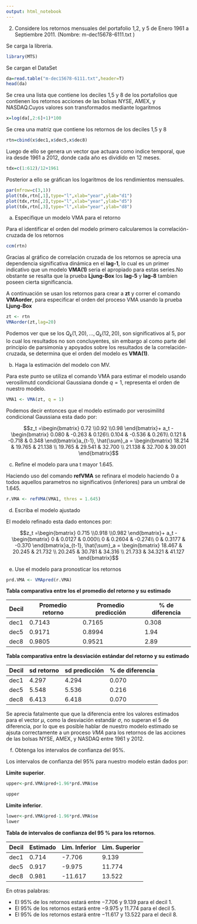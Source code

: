 ```yaml
---
output: html_notebook
---
```


2.	Considere los retornos mensuales del portafolio 1,2, y 5 de Enero 1961 a  Septiembre 2011. (Nombre: m-dec15678-6111.txt )

Se carga la libreria.
```r
library(MTS)
```


Se cargan el  DataSet
```r
da=read.table("m-dec15678-6111.txt",header=T)
head(da)
```

Se crea una lista que contiene los deciles 1,5 y 8 de los portafolios que 
contienen los retornos acciones de las bolsas NYSE, AMEX, y NASDAQ.Cuyos valores
son transformados mediante logaritmos
```r
x=log(da[,2:6]+1)*100

```

Se crea una matriz que contiene los retornos de los deciles 1,5 y 8

```r

rtn=cbind(x$dec1,x$dec5,x$dec8)
```

Luego de ello se genera un vector que actuara como indice temporal, 
que ira desde 1961 a 2012, donde cada año es dividido en 12 meses. 

```r
tdx=c(1:612)/12+1961
```

Posterior a ello se gráfican los logaritmos de los rendimientos mensuales.

```r

par(mfrow=c(3,1))
plot(tdx,rtn[,1],type="l",xlab="year",ylab="d1")
plot(tdx,rtn[,2],type="l",xlab="year",ylab="d5")
plot(tdx,rtn[,3],type="l",xlab="year",ylab="d8")

```
a) Especifique un modelo VMA para el retorno 

Para el identificar el orden del modelo primero calcularemos la correlación-cruzada de los retornos

```r
ccm(rtn)
```
Gracias al gráfico de correlación cruzada de los retornos se aprecia una dependencia significativa dinámica en el **lag-1**, lo cual es un primer indicativo que un modelo **VMA(1)** seria el apropiado para estas series.No obstante se resalta que la prueba **Ljung-Box** los **lag-5** y **lag-8** tambien poseen cierta significancia.


A continuación se usan los retornos para crear a **zt** y correr el comando **VMAorder**, para especificar el orden del proceso VMA usando la prueba **Ljung-Box**

```r
zt <- rtn
VMAorder(zt,lag=20)
```

Podemos ver que se los $Q_k(1,20),...,Q_k(12,20)$, son significativos al $5%$, por lo cual los resultados no son concluyentes, sin embargo al como parte del principio de parsimonia y apoyados sobre los resultados de la correlación-cruzada, se determina que el orden del modelo es **VMA(1)**.

b)  Haga la estimación del modelo con MV. 

Para este punto se utiliza el comando VMA para estimar el modelo usando
verosilimutd condicional Gaussiana donde $q=1$, representa el orden de nuestro modelo.

```r
VMA1 <- VMA(zt, q = 1)
```
Podemos decir entonces que el modelo estimado por verosimilitd condicional
Gaussiana esta dado por:

$$z_t =\begin{bmatrix}
0.72
\\0.92 
\\0.98
\end{bmatrix}+ a_t - \begin{bmatrix}
0.080  & -0.263   & 0.126\\ 
0.104  & -0.536   & 0.261\\ 
0.121  & -0.718  & 0.348
\end{bmatrix}a_{t-1}, \hat{\sum}_a = \begin{bmatrix}
18.214 & 19.765 & 21.138 \\ 
19.765 & 29.541 & 32.700 \\ 
21.138 & 32.700 & 39.001
\end{bmatrix}$$




c)   Refine el modelo para una t mayor   1.645. 

Haciendo uso del comando **refVMA** se refinara el modelo haciendo $0$ a todos aquellos parametros no significativos (inferiores) para un umbral de  $1.645$.

```r
r.VMA <- refVMA(VMA1, thres = 1.645)

```


d)   Escriba el modelo ajustado

El modelo refinado esta dado entonces por:

$$z_t =\begin{bmatrix}
0.715
\\0.918 
\\0.982
\end{bmatrix}+ a_t - \begin{bmatrix}
0 & 0.0127  &   0.000\\ 
0 & 0.2604  & -0.274\\ 
0 & 0.3177  & -0.370
\end{bmatrix}a_{t-1}, \hat{\sum}_a = \begin{bmatrix}
18.467 & 20.245 & 21.732 \\ 
20.245 & 30.781 & 34.316 \\ 
21.733 & 34.321 & 41.127
\end{bmatrix}$$



e)   Use el modelo para pronosticar los retornos

```r
prd.VMA <- VMApred(r.VMA)
```
**Tabla comparativa entre los el promedio del retorno y su estimado**



| Decil | Promedio retorno | Promedio predicción | % de diferencia |
|-------|------------------|---------------------|-----------------|
| dec1  | 0.7143           | 0.7165              | 0.308           |
| dec5  | 0.9171           | 0.8994              | 1.94            |
| dec8  | 0.9805           | 0.9521              | 2.89            |


**Tabla comparativa entre la desviación estándar del retorno y su estimado**

| Decil | sd retorno | sd predicción | % de diferencia |
|-------|------------|---------------|-----------------|
| dec1  | 4.297      | 4.294         | 0.070           |
| dec5  | 5.548      | 5.536         | 0.216           |
| dec8  | 6.413      | 6.418         | 0.070           |


Se aprecia fatalmente que que la diferencia entre los valores estimados para el
vector $\mu$, como la desviación estandár $\sigma$, no superan el $5%$ de diferencia, 
por lo que es posible hablar de nuestro modelo estimado se ajsuta correctamente a un proceso $VMA$ para los retornos de las acciones de las bolsas NYSE, AMEX, y NASDAQ entre 1961 y 2012.

f)   Obtenga los intervalos de confianza del 95%. 

Los intervalos de confianza del 95% para nuestro modelo están dados por:


**Limite superior**.
```r

upper<-prd.VMA$pred+1.96*prd.VMA$se

upper
```
**Limite inferior**.

```r



lower<-prd.VMA$pred-1.96*prd.VMA$se
lower

```
**Tabla de intervalos de confianza del 95 % para los retornos**.

| Decil | Estimado |Lim. Inferior  | Lim. Superior|
|-------|----------|---------------|--------------|
| dec1  | 0.714    | -7.706        | 9.139        |
| dec5  | 0.917    | -9.975        | 11.774       |
| dec8  | 0.981    | -11.617       | 13.522       |


En otras palabras:

 + El $95$% de los retornos estará entre $-7.706$ y $9.139$ para el decil 1.
 + El $95$% de los retornos estará entre $-9.975$ y $11.774$ para el decil 5.
 + El $95$% de los retornos estará entre $-11.617$ y $13.522$ para el decil 8.
